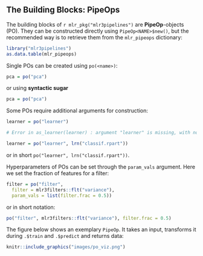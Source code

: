 ## The Building Blocks: PipeOps {#pipe-pipeops}

The building blocks of `r mlr_pkg("mlr3pipelines")` are **PipeOp**-objects (PO).
They can be constructed directly using `PipeOp<NAME>$new()`, but the recommended way is to retrieve them from the `mlr_pipeops` dictionary:

```r
library("mlr3pipelines")
as.data.table(mlr_pipeops)
```

Single POs can be created using `po(<name>)`:

```r
pca = po("pca")
```

or using **syntactic sugar**

```r
pca = po("pca")
```

Some POs require additional arguments for construction:

```r
learner = po("learner")

# Error in as_learner(learner) : argument "learner" is missing, with no default argument "learner" is missing, with no default
```

```r
learner = po("learner", lrn("classif.rpart"))
```

or in short `po("learner", lrn("classif.rpart"))`.

Hyperparameters of POs can be set through the `param_vals` argument.
Here we set the fraction of features for a filter:

```r
filter = po("filter",
  filter = mlr3filters::flt("variance"),
  param_vals = list(filter.frac = 0.5))
```

or in short notation:

```r
po("filter", mlr3filters::flt("variance"), filter.frac = 0.5)
```

The figure below shows an exemplary `PipeOp`.
It takes an input, transforms it during `.$train` and `.$predict` and returns data:

```r
knitr::include_graphics("images/po_viz.png")
```
